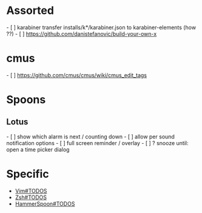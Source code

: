 = Assorted =
- [ ] karabiner transfer installs/k*/karabiner.json to karabiner-elements (how ??)
- [ ] https://github.com/danistefanovic/build-your-own-x

= cmus =
- [ ] https://github.com/cmus/cmus/wiki/cmus_edit_tags

= Spoons =
== Lotus ==
- [ ] show which alarm is next / counting down
- [ ] allow per sound notification options
- [ ] full screen reminder / overlay
- [ ] ? snooze until: open a time picker dialog

= Specific =
* [[Vim#TODOS]]
* [[Zsh#TODOS]]
* [[HammerSpoon#TODOS]]
